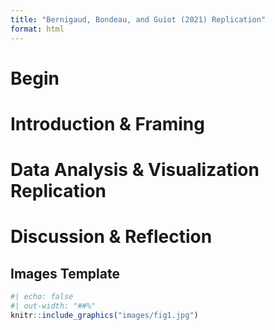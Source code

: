 ```yaml
---
title: "Bernigaud, Bondeau, and Guiot (2021) Replication"
format: html
---
```


# Begin

# Introduction & Framing

# Data Analysis & Visualization Replication

# Discussion & Reflection

## Images Template

```r
#| echo: false
#| out-width: "##%"
knitr::include_graphics("images/fig1.jpg")
```